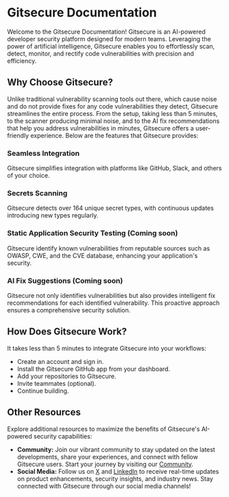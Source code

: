 # Gitsecure Documentation

Welcome to the Gitsecure Documentation! Gitsecure is an AI-powered developer security platform designed for modern teams. Leveraging the power of artificial intelligence, Gitsecure enables you to effortlessly scan, detect, monitor, and rectify code vulnerabilities with precision and efficiency.

## Why Choose Gitsecure?

Unlike traditional vulnerability scanning tools out there, which cause noise and do not provide fixes for any code vulnerabilities they detect, Gitsecure streamlines the entire process. From the setup, taking less than 5 minutes, to the scanner producing minimal noise, and to the AI fix recommendations that help you address vulnerabilities in minutes, Gitsecure offers a user-friendly experience. Below are the features that Gitsecure provides:

### Seamless Integration

Gitsecure simplifies integration with platforms like GitHub, Slack, and others of your choice.

### Secrets Scanning

Gitsecure detects over 164 unique secret types, with continuous updates introducing new types regularly.

### Static Application Security Testing (Coming soon)

Gitsecure identify known vulnerabilities from reputable sources such as OWASP, CWE, and the CVE database, enhancing your application's security.

### AI Fix Suggestions (Coming soon)

Gitsecure not only identifies vulnerabilities but also provides intelligent fix recommendations for each identified vulnerability. This proactive approach ensures a comprehensive security solution.

## How Does Gitsecure Work?

It takes less than 5 minutes to integrate Gitsecure into your workflows:

- Create an account and sign in.
- Install the Gitsecure GitHub app from your dashboard.
- Add your repositories to Gitsecure.
- Invite teammates (optional).
- Continue building.

## Other Resources

Explore additional resources to maximize the benefits of Gitsecure's AI-powered security capabilities:

- **Community:** Join our vibrant community to stay updated on the latest developments, share your experiences, and connect with fellow Gitsecure users. Start your journey by visiting our [Community](https://discord.gg/u5tkbCnP3G).
- **Social Media:** Follow us on [X](https://X.com/gitsecure) and [LinkedIn](https://www.linkedin.com/company/gitsecure) to receive real-time updates on product enhancements, security insights, and industry news. Stay connected with Gitsecure through our social media channels!
